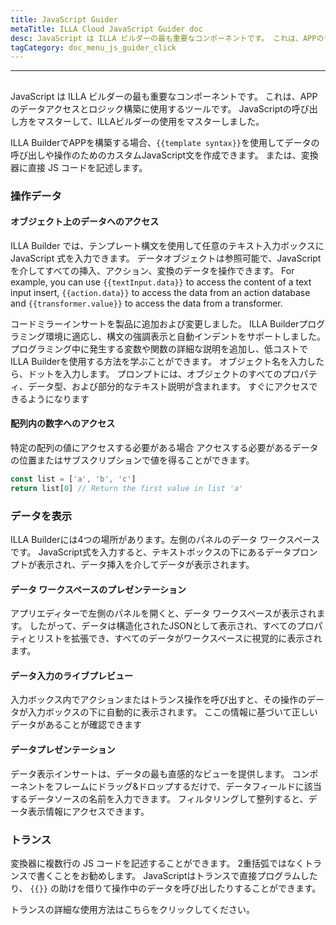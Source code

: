 ```yaml
---
title: JavaScript Guider
metaTitle: ILLA Cloud JavaScript Guider doc
desc: JavaScript は ILLA ビルダーの最も重要なコンポーネントです。 これは、APPのデータアクセスとロジック構築に使用するツール
tagCategory: doc_menu_js_guider_click
---
```


* * *

## <Heading hidden>JavaScript Guider</Heading>

JavaScript は ILLA ビルダーの最も重要なコンポーネントです。 これは、APPのデータアクセスとロジック構築に使用するツールです。 JavaScriptの呼び出し方をマスターして、ILLAビルダーの使用をマスターしました。

ILLA BuilderでAPPを構築する場合、`{{template syntax}}`を使用してデータの呼び出しや操作のためのカスタムJavaScript文を作成できます。 または、変換器に直接 JS コードを記述します。

### 操作データ

#### オブジェクト上のデータへのアクセス

ILLA Builder では、テンプレート構文を使用して任意のテキスト入力ボックスに JavaScript 式を入力できます。 データオブジェクトは参照可能で、JavaScript を介してすべての挿入、アクション、変換のデータを操作できます。 For example, you can use `{{textInput.data}}` to access the content of a text input insert, `{{action.data}}` to access the data from an action database and `{{transformer.value}}` to access the data from a transformer.

コードミラーインサートを製品に追加および変更しました。 ILLA Builderプログラミング環境に適応し、構文の強調表示と自動インデントをサポートしました。 プログラミング中に発生する変数や関数の詳細な説明を追加し、低コストでILLA Builderを使用する方法を学ぶことができます。 オブジェクト名を入力したら、ドットを入力します。 プロンプトには、オブジェクトのすべてのプロパティ、データ型、および部分的なテキスト説明が含まれます。 すぐにアクセスできるようになります

#### 配列内の数字へのアクセス

特定の配列の値にアクセスする必要がある場合 アクセスする必要があるデータの位置またはサブスクリプションで値を得ることができます。

```javascript
const list = ['a', 'b', 'c']
return list[0] // Return the first value in list 'a'
```

### データを表示

ILLA Builderには4つの場所があります。左側のパネルのデータ ワークスペースです。 JavaScript式を入力すると、テキストボックスの下にあるデータプロンプトが表示され、データ挿入を介してデータが表示されます。

#### データ ワークスペースのプレゼンテーション

アプリエディターで左側のパネルを開くと、データ ワークスペースが表示されます。 したがって、データは構造化されたJSONとして表示され、すべてのプロパティとリストを拡張でき、すべてのデータがワークスペースに視覚的に表示されます。

[//]: # "[图片]"

#### データ入力のライブプレビュー

入力ボックス内でアクションまたはトランス操作を呼び出すと、その操作のデータが入力ボックスの下に自動的に表示されます。 ここの情報に基づいて正しいデータがあることが確認できます

[//]: # "[图片]"

#### データプレゼンテーション

データ表示インサートは、データの最も直感的なビューを提供します。 コンポーネントをフレームにドラッグ&ドロップするだけで、データフィールドに該当するデータソースの名前を入力できます。 フィルタリングして整列すると、データ表示情報にアクセスできます。

[//]: # "[图片]"

### トランス

変換器に複数行の JS コードを記述することができます。 2重括弧ではなくトランスで書くことをお勧めします。 JavaScriptはトランスで直接プログラムしたり、 `{{}}` の助けを借りて操作中のデータを呼び出したりすることができます。

トランスの詳細な使用方法はこちらをクリックしてください。
